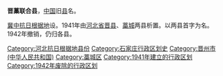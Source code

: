 '''晋藁联合县'''，[[中国|中国]]旧[[县|县]]名。

[[冀中抗日根据地|冀中抗日根据地]]设。1941年由[[河北省|河北省]][[晋县|晋县]]、[[藁城|藁城]]两县析置。以两县首字为名。1942年撤销，仍归各县。

{{中华民国大陆时期行政区划小作品}}
{{DEFAULTSORT:J}}
[[Category:河北抗日根据地县份|Category:河北抗日根据地县份]]
[[Category:石家庄行政区划史|Category:石家庄行政区划史]]
[[Category:晋州市_(中华人民共和国)|Category:晋州市 (中华人民共和国)]]
[[Category:藁城区|Category:藁城区]]
[[Category:1941年建立的行政区划|Category:1941年建立的行政区划]]
[[Category:1942年废除的行政区划|Category:1942年废除的行政区划]]